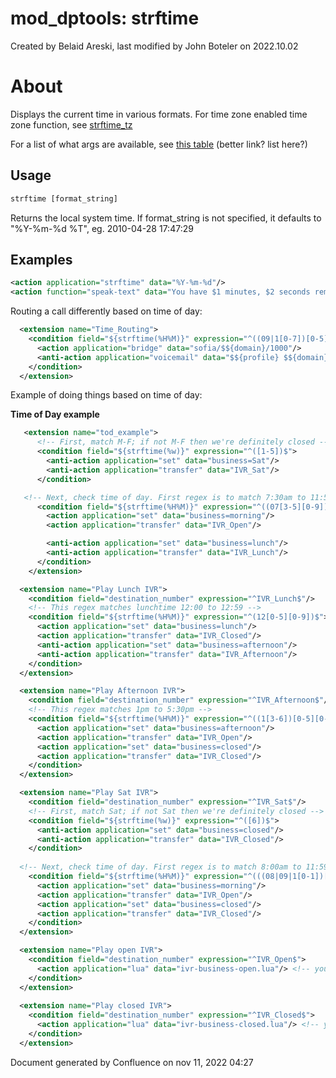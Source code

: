 
# mod_dptools: strftime 

 Created by  Belaid Areski, last modified by  John Boteler on 2022.10.02

# About

Displays the current time in various formats. For time zone enabled time zone function, see [strftime\_tz](./6586522.mdx#about)

For a list of what args are available, see [this table](http://www.cplusplus.com/reference/clibrary/ctime/strftime/) (better link? list here?)

## Usage

```xml
strftime [format_string] 
```

Returns the local system time. If format_string is not specified, it defaults to "%Y-%m-%d %T", eg. 2010-04-28 17:47:29

## Examples

```xml
<action application="strftime" data="%Y-%m-%d"/>
<action function="speak-text" data="You have $1 minutes, $2 seconds remaining ${strftime(%Y-%m-%d)}"/>
```

Routing a call differently based on time of day:

```xml
  <extension name="Time_Routing">
    <condition field="${strftime(%H%M)}" expression="^((09|1[0-7])[0-5][0-9]|1800)$">
      <action application="bridge" data="sofia/$${domain}/1000"/>
      <anti-action application="voicemail" data="$${profile} $${domain} 1000"/>
    </condition>
  </extension>
```

Example of doing things based on time of day:

**Time of Day example**

```xml
   <extension name="tod_example">
      <!-- First, match M-F; if not M-F then we're definitely closed -->
      <condition field="${strftime(%w)}" expression="^([1-5])$">
        <anti-action application="set" data="business=Sat"/>
        <anti-action application="transfer" data="IVR_Sat"/>
      </condition>

   <!-- Next, check time of day. First regex is to match 7:30am to 11:59am -->
      <condition field="${strftime(%H%M)}" expression="^((07[3-5][0-9])|((08|09|1[0-1])[0-5][0-9]))$">
        <action application="set" data="business=morning"/>
        <action application="transfer" data="IVR_Open"/>

	    <anti-action application="set" data="business=lunch"/>
        <anti-action application="transfer" data="IVR_Lunch"/>
      </condition>
    </extension>

  <extension name="Play Lunch IVR">
    <condition field="destination_number" expression="^IVR_Lunch$"/>
    <!-- This regex matches lunchtime 12:00 to 12:59 -->
    <condition field="${strftime(%H%M)}" expression="^(12[0-5][0-9])$">
      <action application="set" data="business=lunch"/>
      <action application="transfer" data="IVR_Closed"/>
	  <anti-action application="set" data="business=afternoon"/>
      <anti-action application="transfer" data="IVR_Afternoon"/>
    </condition>
  </extension>

  <extension name="Play Afternoon IVR">
    <condition field="destination_number" expression="^IVR_Afternoon$"/>
    <!-- This regex matches 1pm to 5:30pm -->
    <condition field="${strftime(%H%M)}" expression="^((1[3-6])[0-5][0-9]|17[0-2][0-9])$">
      <action application="set" data="business=afternoon"/>
      <action application="transfer" data="IVR_Open"/>
	  <action application="set" data="business=closed"/>
      <action application="transfer" data="IVR_Closed"/>
    </condition>
  </extension>

  <extension name="Play Sat IVR">
    <condition field="destination_number" expression="^IVR_Sat$"/>
    <!-- First, match Sat; if not Sat then we're definitely closed -->
    <condition field="${strftime(%w)}" expression="^([6])$">
      <anti-action application="set" data="business=closed"/>
      <anti-action application="transfer" data="IVR_Closed"/>
    </condition>
	  
  <!-- Next, check time of day. First regex is to match 8:00am to 11:59am -->
    <condition field="${strftime(%H%M)}" expression="^(((08|09|1[0-1])[0-5][0-9]))$">
      <action application="set" data="business=morning"/>
      <action application="transfer" data="IVR_Open"/>
	  <action application="set" data="business=closed"/>
      <action application="transfer" data="IVR_Closed"/>
    </condition>
  </extension>

  <extension name="Play open IVR">
    <condition field="destination_number" expression="^IVR_Open$">
      <action application="lua" data="ivr-business-open.lua"/> <!-- your "open" Lua script here -->
    </condition>
  </extension>
 
  <extension name="Play closed IVR">
    <condition field="destination_number" expression="^IVR_Closed$">
      <action application="lua" data="ivr-business-closed.lua"/> <!-- your "closed" Lua script here -->
    </condition>
  </extension>
```

Document generated by Confluence on nov 11, 2022 04:27
